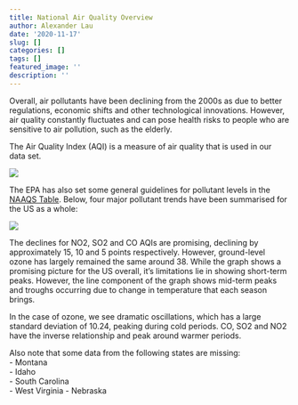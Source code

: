 ```yaml
---
title: National Air Quality Overview
author: Alexander Lau
date: '2020-11-17'
slug: []
categories: []
tags: []
featured_image: ''
description: ''
---
```


Overall, air pollutants have been declining from the 2000s as due to better 
regulations, economic shifts and other technological innovations. However, air
quality constantly fluctuates and can pose health risks to people who are 
sensitive to air pollution, such as the elderly.  

The Air Quality Index (AQI) is a measure of air quality that is used in our data
set.

![](/post/2020-11-17-overview_files/Air-Quality-Policy-Table.jpg)


The EPA has also set some general guidelines for pollutant levels in the [NAAQS Table](https://www.epa.gov/criteria-air-pollutants/naaqs-table).
Below, four major pollutant trends have been summarised for the US as a whole:

![](/post/2020-11-17-overview_files/AQI_Overview.png)

The declines for NO2, SO2 and CO AQIs are promising, declining by approximately
15, 10 and 5 points respectively. However, ground-level ozone has largely 
remained the same around 38. While the graph shows a promising picture for the 
US overall, it's limitations lie in showing short-term peaks. However, the
line component of the graph shows mid-term peaks and troughs occurring due to
change in temperature that each season brings.

In the case of ozone, we see dramatic oscillations, which has a large standard
deviation of 10.24, peaking during cold periods. CO, SO2 and NO2 have the 
inverse relationship and peak around warmer periods.

Also note that some data from the following states are missing:  
- Montana  
- Idaho   
- South Carolina  
- West Virginia
- Nebraska

